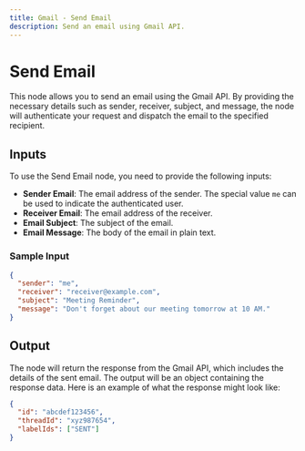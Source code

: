 ```yaml
---
title: Gmail - Send Email
description: Send an email using Gmail API.
---
```



# Send Email
This node allows you to send an email using the Gmail API. By providing the necessary details such as sender, receiver, subject, and message, the node will authenticate your request and dispatch the email to the specified recipient.

<Node id="@buildship/oauth-gmail-send-email" version="1.0.2" />

## Inputs
To use the Send Email node, you need to provide the following inputs:

- **Sender Email**: The email address of the sender. The special value `me` can be used to indicate the authenticated user.
- **Receiver Email**: The email address of the receiver.
- **Email Subject**: The subject of the email.
- **Email Message**: The body of the email in plain text.

### Sample Input
```json
{
  "sender": "me",
  "receiver": "receiver@example.com",
  "subject": "Meeting Reminder",
  "message": "Don't forget about our meeting tomorrow at 10 AM."
}
```

## Output
The node will return the response from the Gmail API, which includes the details of the sent email. The output will be an object containing the response data. Here is an example of what the response might look like:

```json
{
  "id": "abcdef123456",
  "threadId": "xyz987654",
  "labelIds": ["SENT"]
}
```